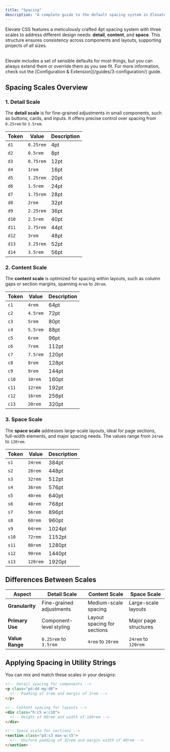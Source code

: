 ```yaml
---
title: "Spacing"
description: "A complete guide to the default spacing system in Elevate CSS, including detail, content, and space scales."
---
```


Elevate CSS features a meticulously crafted 4pt spacing system with three scales to address different design needs: **detail**, **content**, and **space**. This structure ensures consistency across components and layouts, supporting projects of all sizes.


<br/>

<Aside title="You've Gotta Start Somewhere, Right?">
Elevate includes a set of sensible defaults for most things, but you can always extend them or override them as you see fit. For more information, check out the [Configuration & Extension](/guides/3-configuration/) guide.
</Aside>

## Spacing Scales Overview  

### 1. Detail Scale

The **detail scale** is for fine-grained adjustments in small components, such as buttons, cards, and inputs. It offers precise control over spacing from `0.25rem` to `3.5rem`.

| **Token** | **Value** | **Description**       |
|-----------|-----------|-----------------------|
| `d1`      | `0.25rem` | 4pt  |
| `d2`      | `0.5rem`  | 8pt                   |
| `d3`      | `0.75rem` | 12pt                  |
| `d4`      | `1rem`    | 16pt                  |
| `d5`      | `1.25rem` | 20pt                  |
| `d6`      | `1.5rem`  | 24pt                  |
| `d7`      | `1.75rem` | 28pt                  |
| `d8`      | `2rem`    | 32pt                  |
| `d9`      | `2.25rem` | 36pt                  |
| `d10`     | `2.5rem`  | 40pt                  |
| `d11`     | `2.75rem` | 44pt                  |
| `d12`     | `3rem`    | 48pt                  |
| `d13`     | `3.25rem` | 52pt                  |
| `d14`     | `3.5rem`  | 56pt                  |

### 2. Content Scale

The **content scale** is optimized for spacing within layouts, such as column gaps or section margins, spanning `4rem` to `20rem`.

| **Token** | **Value** | **Description**       |
|-----------|-----------|-----------------------|
| `c1`      | `4rem`    | 64pt                  |
| `c2`      | `4.5rem`  | 72pt                  |
| `c3`      | `5rem`    | 80pt                  |
| `c4`      | `5.5rem`  | 88pt                  |
| `c5`      | `6rem`    | 96pt                  |
| `c6`      | `7rem`    | 112pt                 |
| `c7`      | `7.5rem`  | 120pt                 |
| `c8`      | `8rem`    | 128pt                 |
| `c9`      | `9rem`    | 144pt                 |
| `c10`     | `10rem`   | 160pt                 |
| `c11`     | `12rem`   | 192pt                 |
| `c12`     | `16rem`   | 256pt                 |
| `c13`     | `20rem`   | 320pt                 |

### 3. Space Scale

The **space scale** addresses large-scale layouts, ideal for page sections, full-width elements, and major spacing needs. The values range from `24rem` to `120rem`.

| **Token** | **Value**  | **Description**         |
|-----------|------------|-------------------------|
| `s1`      | `24rem`    | 384pt                   |
| `s2`      | `28rem`    | 448pt                   |
| `s3`      | `32rem`    | 512pt                   |
| `s4`      | `36rem`    | 576pt                   |
| `s5`      | `40rem`    | 640pt                   |
| `s6`      | `48rem`    | 768pt                   |
| `s7`      | `56rem`    | 896pt                   |
| `s8`      | `60rem`    | 960pt                   |
| `s9`      | `64rem`    | 1024pt                  |
| `s10`     | `72rem`    | 1152pt                  |
| `s11`     | `80rem`    | 1280pt                  |
| `s12`     | `90rem`    | 1440pt                  |
| `s13`     | `120rem`   | 1920pt                  |



## Differences Between Scales

| **Aspect**       | **Detail Scale**             | **Content Scale**            | **Space Scale**              |
|-------------------|------------------------------|------------------------------|------------------------------|
| **Granularity**   | Fine-grained adjustments     | Medium-scale spacing         | Large-scale layouts          |
| **Primary Use**   | Component-level styling      | Layout spacing for sections  | Major page structures        |
| **Value Range**   | `0.25rem` to `3.5rem`        | `4rem` to `20rem`            | `24rem` to `120rem`          |



## Applying Spacing in Utility Strings

You can mix and match these scales in your designs:

```html
<!-- Detail spacing for components -->
<p class="pd:d4 mg:d8">
  <!-- Padding of 1rem and margin of 2rem -->
</p>

<!-- Content spacing for layouts -->
<div class="h:c5 w:c10">
  <!-- Height of 80rem and width of 160rem -->
</div>

<!-- Space scale for sections -->
<section class="pd:s3 max-w:s5">
  <!-- Uniform padding of 32rem and margin width of 40rem -->
</section>
```